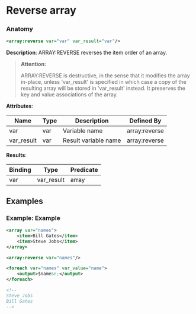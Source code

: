 # Reverse array

### Anatomy

```xml
<array:reverse var="var" var_result="var"/>
```

 **Description**:
 ARRAY:REVERSE reverses the item order of an array.


> **Attention:**
>
> ARRAY:REVERSE is destructive, in the sense that it modifies the array in-place, unless 'var_result' is specified in which case a copy of the resulting array will be stored in 'var_result' instead. It preserves the key and value associations of the array.

**Attributes**:

| Name | Type | Description | Defined By |
| ---- | ---- | ----------- | ---------- |
| var | var | Variable name | array:reverse |
| var_result | var | Result variable name | array:reverse |


**Results**:

| Binding | Type | Predicate |
| ------- | ---- | --------- |
| var|var_result | array | no-result-propagation |


## Examples

### Example: Example

```xml
<array var="names">
	<item>Bill Gates</item>
	<item>Steve Jobs</item>
</array>

<array:reverse var="names"/>

<foreach var="names" var_value="name">
	<output>$name&n;</output>
</foreach>

<!--
Steve Jobs
Bill Gates
-->
```

